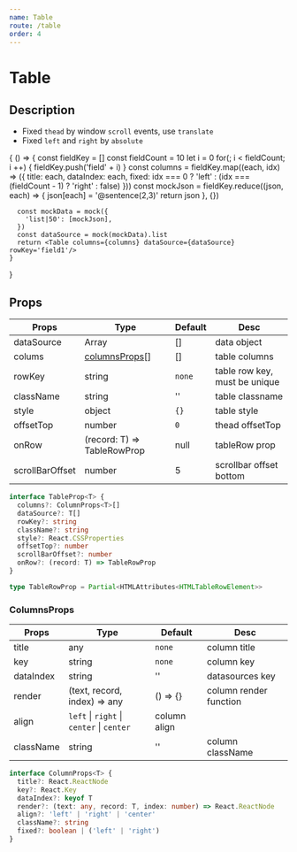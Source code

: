 ```yaml
---
name: Table
route: /table
order: 4
---
```


# Table

## Description

- Fixed `thead` by window `scroll` events, use `translate`
- Fixed `left` and `right` by `absolute`

<Playground>
  {
    () => {
      const fieldKey = []
      const fieldCount = 10
      let i = 0
      for(; i < fieldCount; i ++) {
        fieldKey.push('field' + i)
      }
      const columns = fieldKey.map((each, idx) => ({
        title: each,
        dataIndex: each,
        fixed: idx === 0 ? 'left' : (idx === (fieldCount - 1) ? 'right' : false)
      }))
      const mockJson = fieldKey.reduce((json, each) => {
        json[each] = '@sentence(2,3)'
        return json
      }, {})

      const mockData = mock({
        'list|50': [mockJson],
      })
      const dataSource = mock(mockData).list
      return <Table columns={columns} dataSource={dataSource} rowKey='field1'/>
    }
  }

</Playground>


## Props

| Props | Type | Default  | Desc |
| ----- | ---- | ---- | ------- |
| dataSource | Array | [] | data object |
| colums | [columnsProps](#columnsprops)[] | [] | table columns |
| rowKey | string | `none` | table row key, must be unique |
| className | string | '' | table classname |
| style | object | `{}` | table style |
| offsetTop | number | `0` | thead offsetTop |
| onRow | (record: T) => TableRowProp| null | tableRow prop |
| scrollBarOffset | number | 5 | scrollbar offset bottom |

```typescript
interface TableProp<T> {
  columns?: ColumnProps<T>[]
  dataSource?: T[]
  rowKey?: string
  className?: string
  style?: React.CSSProperties
  offsetTop?: number
  scrollBarOffset?: number
  onRow?: (record: T) => TableRowProp
}

type TableRowProp = Partial<HTMLAttributes<HTMLTableRowElement>>
```

### ColumnsProps

| Props | Type | Default  | Desc |
| ----- | ---- | ---- | ------- |
| title | any | `none` | column title |
| key | string | `none` | column key |
| dataIndex | string | '' | datasources key |
| render | (text, record, index) => any | () => {} | column render function |
| align | `left` &#124; `right` &#124; `center` &#124; `center` | column align |
| className | string | '' | column className |

```typescript
interface ColumnProps<T> {
  title?: React.ReactNode
  key?: React.Key
  dataIndex?: keyof T
  render?: (text: any, record: T, index: number) => React.ReactNode
  align?: 'left' | 'right' | 'center'
  className?: string
  fixed?: boolean | ('left' | 'right')
}
```
